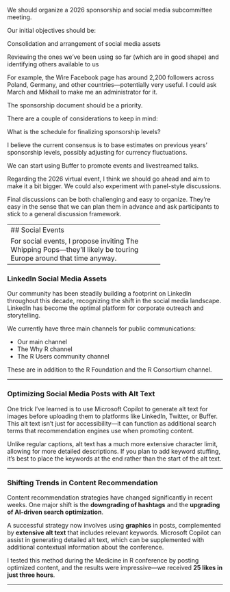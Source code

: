 We should organize a 2026 sponsorship and social media subcommittee meeting.

Our initial objectives should be:

Consolidation and arrangement of social media assets

Reviewing the ones we've been using so far (which are in good shape) and identifying others available to us

For example, the Wire Facebook page has around 2,200 followers across Poland, Germany, and other countries—potentially very useful. I could ask March and Mikhail to make me an administrator for it.


The sponsorship document should be a priority.

There are a couple of considerations to keep in mind:

What is the schedule for finalizing sponsorship levels?

I believe the current consensus is to base estimates on previous years’ sponsorship levels, possibly adjusting for currency fluctuations.

We can start using Buffer to promote events and livestreamed talks.

Regarding the 2026 virtual event, I think we should go ahead and aim to make it a bit bigger. We could also experiment with panel-style discussions.

Final discussions can be both challenging and easy to organize. They’re easy in the sense that we can plan them in advance and ask participants to stick to a general discussion framework.


--------------------------------------------------
## Social Events

For social events, I propose inviting The Whipping Pops—they’ll likely be touring Europe around that time anyway.

--------------------------------------------------

### LinkedIn Social Media Assets

Our community has been steadily building a footprint on LinkedIn throughout this decade, recognizing the shift in the social media landscape. LinkedIn has become the optimal platform for corporate outreach and storytelling.

We currently have three main channels for public communications:

* Our main channel
* The Why R channel
* The R Users community channel

These are in addition to the R Foundation and the R Consortium channel.

--------------------------------------------------


### Optimizing Social Media Posts with Alt Text  

One trick I’ve learned is to use Microsoft Copilot to generate alt text for images before uploading them to platforms like LinkedIn, Twitter, or Buffer. This alt text isn’t just for accessibility—it can function as additional search terms that recommendation engines use when promoting content.  

Unlike regular captions, alt text has a much more extensive character limit, allowing for more detailed descriptions. If you plan to add keyword stuffing, it’s best to place the keywords at the end rather than the start of the alt text.  

--------------------------------------------------

### **Shifting Trends in Content Recommendation**  

Content recommendation strategies have changed significantly in recent weeks. One major shift is the **downgrading of hashtags** and the **upgrading of AI-driven search optimization**.  

A successful strategy now involves using **graphics** in posts, complemented by **extensive alt text** that includes relevant keywords. Microsoft Copilot can assist in generating detailed alt text, which can be supplemented with additional contextual information about the conference.  

I tested this method during the Medicine in R conference by posting optimized content, and the results were impressive—we received **25 likes in just three hours**.  

---
